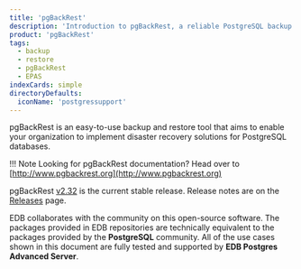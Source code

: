 ```yaml
---
title: 'pgBackRest'
description: 'Introduction to pgBackRest, a reliable PostgreSQL backup & restore tool'
product: 'pgBackRest'
tags:
  - backup
  - restore
  - pgBackRest
  - EPAS
indexCards: simple
directoryDefaults:
  iconName: 'postgressupport'
---
```


pgBackRest is an easy-to-use backup and restore tool that aims to enable your organization to implement disaster recovery solutions for PostgreSQL databases. 

!!! Note
    Looking for pgBackRest documentation? Head over to [http://www.pgbackrest.org](http://www.pgbackrest.org)

pgBackRest [v2.32](https://github.com/pgbackrest/pgbackrest/releases/tag/release/2.32) is the current stable release. Release notes are on the [Releases](http://www.pgbackrest.org/release.html) page.

EDB collaborates with the community on this open-source software. The packages provided in EDB repositories are technically equivalent to the packages provided by the **PostgreSQL** community. All of the use cases shown in this document are fully tested and supported by **EDB Postgres Advanced Server**.
